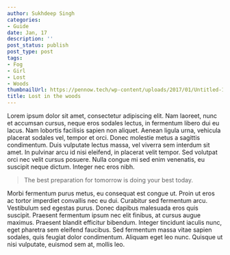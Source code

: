 ---
author: Sukhdeep Singh
categories:
- Guide
date: Jan, 17
description: ''
post_status: publish
post_type: post
tags:
- Fog
- Girl
- Lost
- Woods
thumbnailUrl: https://pennow.tech/wp-content/uploads/2017/01/Untitled-1_0008_andrew-neel-209619.jpg
title: Lost in the woods
---

Lorem ipsum dolor sit amet, consectetur adipiscing elit. Nam laoreet, nunc et
accumsan cursus, neque eros sodales lectus, in fermentum libero dui eu lacus.
Nam lobortis facilisis sapien non aliquet. Aenean ligula urna, vehicula
placerat sodales vel, tempor et orci. Donec molestie metus a sagittis
condimentum. Duis vulputate lectus massa, vel viverra sem interdum sit amet.
In pulvinar arcu id nisi eleifend, in placerat velit tempor. Sed volutpat orci
nec velit cursus posuere. Nulla congue mi sed enim venenatis, eu suscipit
neque dictum. Integer nec eros nibh.

> The best preparation for tomorrow is doing your best today.

Morbi fermentum purus metus, eu consequat est congue ut. Proin ut eros ac
tortor imperdiet convallis nec eu dui. Curabitur sed fermentum arcu.
Vestibulum sed egestas purus. Donec dapibus malesuada eros quis suscipit.
Praesent fermentum ipsum nec elit finibus, at cursus augue maximus. Praesent
blandit efficitur bibendum. Integer tincidunt iaculis nunc, eget pharetra sem
eleifend faucibus. Sed fermentum massa vitae sapien sodales, quis feugiat
dolor condimentum. Aliquam eget leo nunc. Quisque ut nisi vulputate, euismod
sem at, mollis leo.
